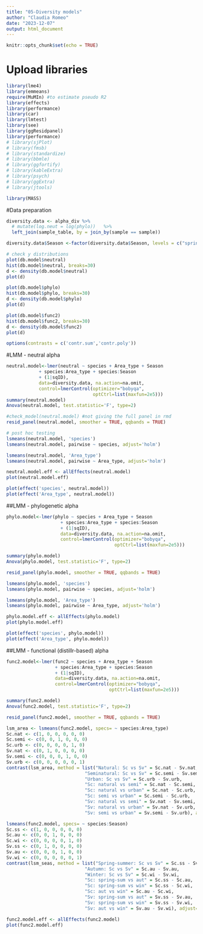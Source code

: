 ```yaml
---
title: "05-Diversity models"
author: "Claudia Romeo"
date: "2023-12-07"
output: html_document
---
```


```r
knitr::opts_chunk$set(echo = TRUE)
```


# Upload libraries

```r

library(lme4)
library(emmeans)
require(MuMIn) #to estimate pseudo R2
library(effects)
library(performance)
library(car)
library(lmtest)
library(see)
library(ggResidpanel)
library(performance)
# library(sjPlot)  
# library(fmsb)
# library(standardize)
# library(bbmle)
# library(ggfortify)
# library(kableExtra)
# library(psych)
# library(ggExtra)
# library(jtools)

library(MASS)
```

#Data preparation

```r

diversity.data <- alpha_div %>%
  # mutate(log.neut = log(phylo))   %>%
  left_join(sample_table, by = join_by(sample == sample)) 

diversity.data$Season <-factor(diversity.data$Season, levels = c("spring-sum", "autumn", "winter"))

# check y distributions
plot(db.model$neutral)
hist(db.model$neutral, breaks=30)
d <- density(db.model$neutral)
plot(d)

plot(db.model$phylo)
hist(db.model$phylo, breaks=30)
d <- density(db.model$phylo)
plot(d)

plot(db.model$func2)
hist(db.model$func2, breaks=30)
d <- density(db.model$func2)
plot(d)

options(contrasts = c('contr.sum','contr.poly'))


```


#LMM - neutral alpha

```r

neutral.model<-lmer(neutral ~ species + Area_type + Season 
            + species:Area_type + species:Season
            + (1|sqID), 
            data=diversity.data, na.action=na.omit, 
            control=lmerControl(optimizer="bobyqa", 
                                optCtrl=list(maxfun=2e5)))
summary(neutral.model)
Anova(neutral.model, test.statistic='F', type=2)

```


```r

#check_model(neutral.model) #not giving the full panel in rmd
resid_panel(neutral.model, smoother = TRUE, qqbands = TRUE)

```

```r
# post hoc testing
lsmeans(neutral.model, 'species')
lsmeans(neutral.model, pairwise ~ species, adjust='holm')

lsmeans(neutral.model, 'Area_type')
lsmeans(neutral.model, pairwise ~ Area_type, adjust='holm')
```

```r

neutral.model.eff <- allEffects(neutral.model) 
plot(neutral.model.eff)

plot(effect('species', neutral.model))
plot(effect('Area_type', neutral.model))

```


##LMM - phylogenetic alpha

```r

phylo.model<-lmer(phylo ~ species + Area_type + Season 
                    + species:Area_type + species:Season 
                    + (1|sqID), 
                    data=diversity.data, na.action=na.omit, 
                    control=lmerControl(optimizer="bobyqa", 
                                        optCtrl=list(maxfun=2e5)))

summary(phylo.model)
Anova(phylo.model, test.statistic='F', type=2)

```

```r

resid_panel(phylo.model, smoother = TRUE, qqbands = TRUE)

```

```r

lsmeans(phylo.model, 'species')
lsmeans(phylo.model, pairwise ~ species, adjust='holm')

lsmeans(phylo.model, 'Area_type')
lsmeans(phylo.model, pairwise ~ Area_type, adjust='holm')

```

```r

phylo.model.eff <- allEffects(phylo.model) 
plot(phylo.model.eff)

plot(effect('species', phylo.model))
plot(effect('Area_type', phylo.model))

```

##LMM - functional (distillr-based) alpha

```r

func2.model<-lmer(func2 ~ species + Area_type + Season 
                  + species:Area_type + species:Season 
                  + (1|sqID), 
                  data=diversity.data, na.action=na.omit, 
                  control=lmerControl(optimizer="bobyqa", 
                                      optCtrl=list(maxfun=2e5)))

summary(func2.model)
Anova(func2.model, test.statistic='F', type=2)

```

```r

resid_panel(func2.model, smoother = TRUE, qqbands = TRUE)

```

```r

lsm_area <- lsmeans(func2.model, specs= ~ species:Area_type)
Sc.nat <- c(1, 0, 0, 0, 0, 0)
Sc.semi <- c(0, 0, 1, 0, 0, 0)
Sc.urb <- c(0, 0, 0, 0, 1, 0)
Sv.nat <- c(0, 1, 0, 0, 0, 0)
Sv.semi <- c(0, 0, 0, 1, 0, 0)
Sv.urb <- c(0, 0, 0, 0, 0, 1)
contrast(lsm_area, method = list("Natural: Sc vs Sv" = Sc.nat - Sv.nat,
                             "Seminatural: Sc vs Sv" = Sc.semi - Sv.semi,
                             "Urban: Sc vs Sv" = Sc.urb - Sv.urb,
                             "Sc: natural vs semi" = Sc.nat - Sc.semi,
                             "Sc: natural vs urban" = Sc.nat - Sc.urb,
                             "Sc: semi vs urban" = Sc.semi - Sc.urb,
                             "Sv: natural vs semi" = Sv.nat - Sv.semi,
                             "Sv: natural vs urban" = Sv.nat - Sv.urb,
                             "Sv: semi vs urban" = Sv.semi - Sv.urb), adjust='holm')

lsmeans(func2.model, specs= ~ species:Season)
Sc.ss <- c(1, 0, 0, 0, 0, 0)
Sc.au <- c(0, 0, 1, 0, 0, 0)
Sc.wi <- c(0, 0, 0, 0, 1, 0)
Sv.ss <- c(0, 1, 0, 0, 0, 0)
Sv.au <- c(0, 0, 0, 1, 0, 0)
Sv.wi <- c(0, 0, 0, 0, 0, 1)
contrast(lsm_seas, method = list("Spring-summer: Sc vs Sv" = Sc.ss - Sv.ss,
                             "Autumn: Sc vs Sv" = Sc.au - Sv.au,
                             "Winter: Sc vs Sv" = Sc.wi - Sv.wi,
                             "Sc: spring-sum vs aut" = Sc.ss - Sc.au,
                             "Sc: spring-sum vs win" = Sc.ss - Sc.wi,
                             "Sc: aut vs win" = Sc.au - Sc.wi,
                             "Sv: spring-sum vs aut" = Sv.ss - Sv.au,
                             "Sv: spring-sum vs win" = Sv.ss - Sv.wi,
                             "Sv: aut vs win" = Sv.au - Sv.wi), adjust='holm')

```

```r

func2.model.eff <- allEffects(func2.model) 
plot(func2.model.eff)

```


